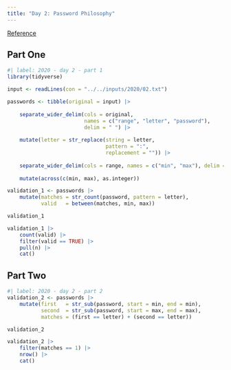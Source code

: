 ```yaml
---
title: "Day 2: Password Philosophy"
---
```


[Reference](https://adventofcode.com/2020/day/2)

## Part One

```r
#| label: 2020 - day 2 - part 1
library(tidyverse)

input <- readLines(con = "../../inputs/2020/02.txt")

passwords <- tibble(original = input) |> 
    
    separate_wider_delim(cols = original,
                         names = c("range", "letter", "password"),
                         delim = " ") |>
    
    mutate(letter = str_replace(string = letter,
                                pattern = ":",
                                replacement = "")) |>
    
    separate_wider_delim(cols = range, names = c("min", "max"), delim = "-") |> 
    
    mutate(across(c(min, max), as.integer))

validation_1 <- passwords |> 
    mutate(matches = str_count(password, pattern = letter),
           valid   = between(matches, min, max))

validation_1

validation_1 |> 
    count(valid) |> 
    filter(valid == TRUE) |> 
    pull(n) |> 
    cat()
```

## Part Two

```r
#| label: 2020 - day 2 - part 2
validation_2 <- passwords |> 
    mutate(first   = str_sub(password, start = min, end = min),
           second  = str_sub(password, start = max, end = max),
           matches = (first == letter) + (second == letter))

validation_2

validation_2 |> 
    filter(matches == 1) |> 
    nrow() |> 
    cat()
```
